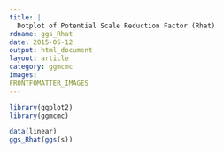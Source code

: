 ```yaml
---
title: |
  Dotplot of Potential Scale Reduction Factor (Rhat)
rdname: ggs_Rhat
date: 2015-05-12
output: html_document
layout: article
category: ggmcmc
images:
FRONTFOMATTER_IMAGES
---
```


```r
library(ggplot2)
library(ggmcmc)
```

```r
data(linear)
ggs_Rhat(ggs(s))



```